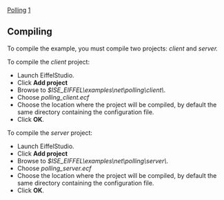[[Property:title|Polling]]
[[Property:weight|1]]
==Compiling==

To compile the example, you must compile two projects: ''client'' and ''server.'' 

To compile the ''client'' project: 
* Launch EiffelStudio. 
* Click '''Add project'''
* Browse to ''$ISE_EIFFEL\examples\net\polling\client\''. 
* Choose ''polling_client.ecf''
* Choose the location where the project will be compiled, by default the same directory containing the configuration file. 
* Click '''OK'''. 

To compile the ''server'' project: 
* Launch EiffelStudio. 
* Click '''Add project'''
* Browse to ''$ISE_EIFFEL\examples\net\polling\server\''. 
* Choose ''polling_server.ecf''
* Choose the location where the project will be compiled, by default the same directory containing the configuration file. 
* Click '''OK'''. 




